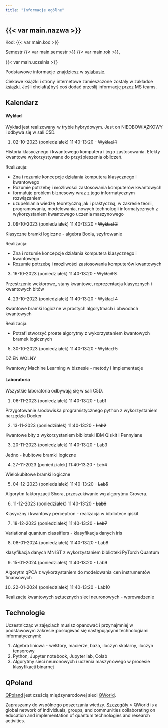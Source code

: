 ```yaml
---
title: "Informacje ogólne"
---
```


## {{< var main.nazwa >}}

Kod: {{< var main.kod >}}

Semestr {{< var main.semestr >}} {{< var main.rok >}},

{{< var main.uczelnia >}}

Podstawowe informacje znajdziesz w [sylabusie](/sylabus).

Ciekawe książki i strony internetowe zamieszczone zostały w zakładce [książki](/ksiazki). 
Jeśli chciał(a)byś coś dodać prześlij informację przez MS teams.

## Kalendarz

#### Wykład 

Wykład jest realizowany w trybie hybrydowym.
Jest on NIEOBOWIĄZKOWY i odbywa się w sali C5D.

1. 02-10-2023 (poniedziałek) 11:40-13:20 - <del> Wykład 1 </del>

Historia klasycznego i kwantowego komputera i jego zastosowania. Efekty kwantowe wykorzystywane do przyśpieszenia obliczeń.

Realizacja:

- Zna i rozumie koncepcje działania komputera klasycznego i kwantowego
- Rozumie potrzebę i możliwości zastosowania komputerów kwantowych
- formułuje problem biznesowy wraz z jego informatycznym rozwiązaniem
- uzupełniania wiedzę teoretyczną jak i praktyczną, w zakresie teorii, programowania, modelowania, nowych technologii informatycznych z wykorzystaniem kwantowego uczenia maszynowego

2. 09-10-2023 (poniedziałek) 11:40-13:20 - <del> Wykład 2 </del>

Klasyczne bramki logiczne - algebra Boola, szyfrowanie

Realizacja:

- Zna i rozumie koncepcje działania komputera klasycznego i kwantowego
- Rozumie potrzebę i możliwości zastosowania komputerów kwantowych


3. 16-10-2023 (poniedziałek) 11:40-13:20 - <del> Wykład 3 </del>

Przestrzenie wektorowe, stany kwantowe, reprezentacja klasycznych i kwantowych bitów

4. 23-10-2023 (poniedziałek) 11:40-13:20 - <del> Wykład 4 </del>

Kwantowe bramki logiczne w prostych algorytmach i obwodach kwantowych

Realizacja:

- Potrafi stworzyć proste algorytmy z wykorzystaniem kwantowych bramek logicznych

5. 30-10-2023 (poniedziałek) 11:40-13:20 - <del> Wykład 5 </del>

DZIEŃ WOLNY

Kwantowy Machine Learning w biznesie - metody i implementacje

#### Laboratoria

Wszystkie laboratoria odbywają się w sali C5D.

1. 06-11-2023 (poniedziałek) 11:40-13:20 - <del>Lab1</del>

Przygotowanie środowiska programistycznego python z wykorzystaniem narzędzia Docker

2. 13-11-2023 (poniedziałek) 11:40-13:20 - <del>Lab2</del>

Kwantowe bity z wykorzystaniem biblioteki IBM Qiskit i Pennylane

3. 20-11-2023 (poniedziałek) 11:40-13:20 - <del>Lab3</del>

Jedno - kubitowe bramki logiczne

4. 27-11-2023 (poniedziałek) 11:40-13:20 - <del>Lab4</del>

Wielokubitowe bramki logiczne

5. 04-12-2023 (poniedziałek) 11:40-13:20 - <del>Lab5</del>

Algorytm faktoryzacji Shora, przeszukiwanie wg algorytmu Grovera.

6. 11-12-2023 (poniedziałek) 11:40-13:20 - <del>Lab6</del>

Klasyczny i kwantowy perceptron - realizacja w bibliotece qiskit

7. 18-12-2023 (poniedziałek) 11:40-13:20 - <del>Lab7</del>

Variational quantum classifiers - klasyfikacja danych iris

8. 08-01-2024 (poniedziałek) 11:40-13:20 - Lab8

klasyfikacja danych MNIST z wykorzystaniem biblioteki PyTorch Quantum

9. 15-01-2024 (poniedziałek) 11:40-13:20 - Lab9

Algorytm qPCA z wykorzystaniem do modelowania cen instrumentów finansowych

10. 22-01-2024 (poniedziałek) 11:40-13:20 - Lab10

Realizacje kwantowych sztucznych sieci neuronowych - wprowadzenie

## Technologie

Uczestnicząc w zajęciach musisz opanować i przynajmniej w podstawowym zakresie posługiwać się następującymi technologiami informatycznymi:

1. Algebra liniowa - wektory, macierze, baza, iloczyn skalarny, iloczyn tensorowy
2. Python, Jupyter notebook, Jupyter lab, Colab
3. Algorytmy sieci neuronowych i uczenia maszynowego w procesie klasyfikacji binarnej

## QPoland 

[QPoland](https://qworld.net/qpoland/) jest cześcią międzynarodowej sieci [QWorld](https://qworld.net).

Zapraszamy do wspólnego poszerzania wiedzy. [Szczegóły](https://qworld.net/join-us/) 
> QWorld is a global network of individuals, groups, and communities collaborating on education and implementation of quantum technologies and research activities.